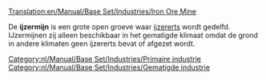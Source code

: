 [[Translation:en/Manual/Base Set/Industries/Iron Ore Mine]]

{{nl/Manual/Base Set/Industries/Industrieën|image=en/Manual/Base Set/Industries/Ironoremine.png
|name=IJzermijn
|climates=[[nl/Manual/Klimaat#gematigd|Gematigd]]
|accepts=Niets
|produces=[[nl/Manual/Base Set/Cargos/IJzererts|IJzererts]]
}}
De '''ijzermijn''' is een grote open groeve waar [[nl/Manual/Base Set/Cargos/IJzererts|ijzererts]] wordt gedelfd. IJzermijnen zij alleen beschikbaar in het gematigde klimaat omdat de grond in andere klimaten geen ijzererts bevat of afgezet wordt.

[[Category:nl/Manual/Base Set/Industries/Primaire industrie]]
[[Category:nl/Manual/Base Set/Industries/Gematigde industrie]]